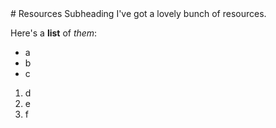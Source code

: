 
<MainHeader>
  <SlideHeader>
  # Resources
  </SlideHeader>
  Subheading
</MainHeader>
I've got a lovely bunch of resources.

Here's a **list** of _them_:

- a
- b
- c

1. d
2. e
3. f
